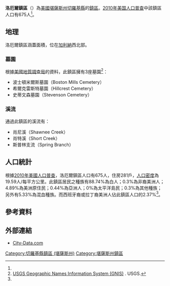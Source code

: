 {{noteTA
|G1=USState
}}
{{Infobox settlement
|official_name = 洛厄爾鎮區
|native_name = Lowell Township
|settlement_type = 鎮區
|image_map = Map highlighting Lowell Township, Cherokee County, Kansas.svg
|map_caption = 洛厄爾鎮區在切羅基縣的位置
|coordinates_display = inline,title
|coordinates_region = US-KS
|subdivision_type = [[世界政區索引|國家]]
|subdivision_name = [[美国|美国]]
|subdivision_type1 = [[美國行政區劃|州]]
|subdivision_name1 = [[堪薩斯州|堪薩斯州]]
|subdivision_type2 = [[堪萨斯州行政区划|縣]]
|subdivision_name2 = [[切羅基縣_(堪薩斯州)|切羅基縣]]
|area_total_km2 = 34.45
|area_land_km2 = 33.35
|area_water_km2 = 1.1
|area_total_sq_mi =
|area_land_sq_mi =
|area_water_sq_mi =
|area_water_percent = 3.2
|population_as_of = [[2010年美国人口普查|2010]]
|population_footnotes = <ref name="Census 2010">{{cite web| url=http://factfinder2.census.gov| title=Race, Hispanic or Latino, Age, and Housing Occupancy: 2010 Census Redistricting Data, Lowell township, Cherokee County, Kansas| publisher=U.S. Census Bureau, American FactFinder 2| accessdate=2016-04-23| archive-date=2013-09-11| archive-url=https://web.archive.org/web/20130911234518/http://factfinder2.census.gov/| dead-url=no}}</ref>
|population_total = 675
|population_density_km2 = auto
|elevation_footnotes = 
|elevation_m = 248
|elevation_ft = 814
|latd = 37
|latm = 06
|lats = 15
|latNS = N
|longd = 94
|longm = 40
|longs = 01
|longEW = W
|postal_code_type =
|postal_code = 
|blank_name = [[聯邦資料處理標準|FIPS編碼]]
|blank_info = 20-43075
|blank1_name = [[地名信息系统|GNIS]] ID
|blank1_info = [http://geonames.usgs.gov/pls/gnispublic/f?p=gnispq:3:::NO::P3_FID:0469357 0469357]
|website = 
|footnotes = 
}}

'''洛厄爾鎮區'''（{{lang-en|'''Lowell Township'''}}）為[[美國|美國]][[堪薩斯州|堪薩斯州]][[切羅基縣_(堪薩斯州)|切羅基縣]]的[[行政鎮區|鎮區]]。[[2010年美国人口普查|2010年美国人口普查]]中該鎮區人口有675人<ref name="Census 2010"/>。

==地理==
洛厄爾鎮區涵蓋面積{{convert|34.45|km2|sqmi}}，位在[[加利納_(堪薩斯州)|加利納]]西北部。

===墓園===
根據[[美國地質調查局|美國地質調查局]]的資料，此鎮區擁有3座墓園<ref>[http://geonames.usgs.gov/domestic/index.html USGS Geographic Names Information System (GNIS)] {{Wayback|url=http://geonames.usgs.gov/domestic/index.html |date=20190428150204 }}. USGS.</ref>：
*波士頓米爾斯墓園（Boston Mills Cemetery）
*希爾克雷斯特墓園（Hillcrest Cemetery）
*史蒂文森墓園（Stevenson Cemetery）

===溪流===
通過此鎮區的溪流有：
*肖尼溪（Shawnee Creek）
*肖特溪（Short Creek）
*斯普林支流（Spring Branch）

==人口統計==
根據[[2010年美國人口普查|2010年美國人口普查]]，洛厄爾鎮區人口有675人，住房281戶，[[人口密度|人口密度]]為19.59人/每平方公里。此鎮區居民之種族有88.74%為白人；0.3%為非裔美洲人；4.89%為美洲原住民；0.44%為亞洲人；0%為太平洋島民；0.3%為其他種族；另外有5.33%為混血種族。而西班牙裔或拉丁裔美洲人佔此鎮區人口的2.37%<ref name="Census 2010"/>。

==參考資料==
{{reflist}}

==外部連結==
*[http://www.city-data.com/township/Lowell-Cherokee-KS.html City-Data.com] {{Wayback|url=http://www.city-data.com/township/Lowell-Cherokee-KS.html |date=20190719132617 }}

{{切羅基縣 (堪薩斯州)}}

{{DEFAULTSORT:Lowell}}
[[Category:切羅基縣鎮區_(堪薩斯州)|Category:切羅基縣鎮區 (堪薩斯州)]]
[[Category:堪薩斯州鎮區|Category:堪薩斯州鎮區]]